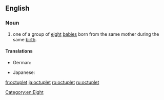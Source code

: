 ==English==

===Noun===
{{en-noun}}

# one of a group of [[eight]] [[baby|babies]] born from the same mother during the same [[birth]].

====Translations====
{{trans-top|one of eight babies born at the same birth}}
* German: {{t+|de|Achtling|m}}
{{trans-mid}}
* Japanese: {{t+|ja|八つ子|tr=yatsugo|sc=Jpan}}
{{trans-bottom}}

[[Category:en:Eight]]

[[fr:octuplet]]
[[ja:octuplet]]
[[ro:octuplet]]
[[ru:octuplet]]